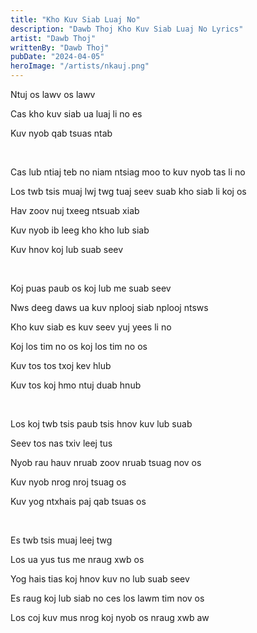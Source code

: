 ```yaml
---
title: "Kho Kuv Siab Luaj No"
description: "Dawb Thoj Kho Kuv Siab Luaj No Lyrics"
artist: "Dawb Thoj"
writtenBy: "Dawb Thoj"
pubDate: "2024-04-05"
heroImage: "/artists/nkauj.png"
---
```


Ntuj os lawv os lawv

Cas kho kuv siab ua luaj li no es

Kuv nyob qab tsuas ntab

<br />

Cas lub ntiaj teb no niam ntsiag moo to kuv nyob tas li no

Los twb tsis muaj lwj twg tuaj seev suab kho siab li koj os

Hav zoov nuj txeeg ntsuab xiab

Kuv nyob ib leeg kho kho lub siab

Kuv hnov koj lub suab seev

<br />

Koj puas paub os koj lub me suab seev

Nws deeg daws ua kuv nplooj siab nplooj ntsws

Kho kuv siab es kuv seev yuj yees li no

Koj los tim no os koj los tim no os

Kuv tos tos txoj kev hlub

Kuv tos koj hmo ntuj duab hnub

<br />

Los koj twb tsis paub tsis hnov kuv lub suab

Seev tos nas txiv leej tus

Nyob rau hauv nruab zoov nruab tsuag nov os

Kuv nyob nrog nroj tsuag os

Kuv yog ntxhais paj qab tsuas os

<br />

Es twb tsis muaj leej twg

Los ua yus tus me nraug xwb os

Yog hais tias koj hnov kuv no lub suab seev

Es raug koj lub siab no ces los lawm tim nov os

Los coj kuv mus nrog koj nyob os nraug xwb aw

